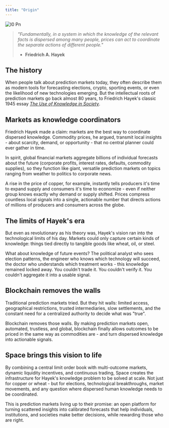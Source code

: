 ```yaml
---
title: "Origin"
---
```


![I0 Pn](/images/i0.png)

> _"Fundamentally, in a system in which the knowledge of the relevant facts is dispersed among many people, prices can act to coordinate the separate actions of different people."_
>
> - **Friedrich A. Hayek**

## The history

When people talk about prediction markets today, they often describe them as modern tools for forecasting elections, crypto, sporting events, or even the likelihood of new technologies emerging. But the intellectual roots of prediction markets go back almost 80 years, to Friedrich Hayek's classic 1945 essay [_The Use of Knowledge in Society_](https://www.aeaweb.org/aer/top20/35.4.519-530.pdf).

## Markets as knowledge coordinators

Friedrich Hayek made a claim: markets are the best way to coordinate dispersed knowledge. Commodity prices, he argued, transmit local insights - about scarcity, demand, or opportunity - that no central planner could ever gather in time.

In spirit, global financial markets aggregate billions of individual forecasts about the future (corporate profits, interest rates, defaults, commodity supplies), so they function like giant, versatile prediction markets on topics ranging from weather to politics to corporate news.

A rise in the price of copper, for example, instantly tells producers it's time to expand supply and consumers it's time to economize - even if neither group knows exactly why demand or supply shifted. Prices compress countless local signals into a single, actionable number that directs actions of millions of producers and consumers across the globe.

## The limits of Hayek's era

But even as revolutionary as his theory was, Hayek's vision ran into the technological limits of his day. Markets could only capture certain kinds of knowledge: things tied directly to tangible goods like wheat, oil, or steel.

What about knowledge of future events? The political analyst who sees election patterns, the engineer who knows which technology will succeed, the doctor who understands which treatment works - this knowledge remained locked away. You couldn't trade it. You couldn't verify it. You couldn't aggregate it into a usable signal.

## Blockchain removes the walls

Traditional prediction markets tried. But they hit walls: limited access, geographical restrictions, trusted intermediaries, slow settlements, and the constant need for a centralized authority to decide what was "true".

Blockchain removes those walls. By making prediction markets open, automated, trustless, and global, blockchain finally allows outcomes to be priced in the same way as commodities are - and turn dispersed knowledge into actionable signals.

## Space brings this vision to life

By combining a central limit order book with multi-outcome markets, dynamic liquidity incentives, and continuous trading, Space creates the infrastructure for Hayek's knowledge problem to be solved at scale. Not just for copper or wheat - but for elections, technological breakthroughs, market movements, and any question where dispersed human knowledge needs to be coordinated.

This is prediction markets living up to their promise: an open platform for turning scattered insights into calibrated forecasts that help individuals, institutions, and societies make better decisions, while rewarding those who are right.